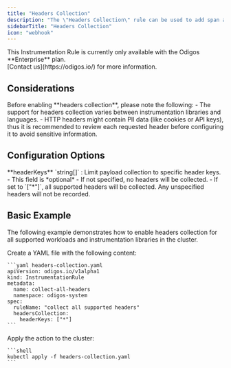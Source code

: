 ```yaml
---
title: "Headers Collection"
description: "The \"Headers Collection\" rule can be used to add span attributes by collecting HTTP Headers data."
sidebarTitle: "Headers Collection"
icon: "webhook"
---
```


<Info>
  This Instrumentation Rule is currently only available with the Odigos **Enterprise** plan.<br />
  [Contact us](https://odigos.io/) for more information.
</Info>

## Considerations

<Warning>
  Before enabling **headers collection**, please note the following:
  - The support for headers collection varies between instrumentation libraries and languages.
  - HTTP headers might contain PII data (like cookies or API keys), thus it is recommended to review each requested header before configuring it to avoid sensitive information.
</Warning>

## Configuration Options

<AccordionGroup>
  <Accordion title="headerKeys">
    **headerKeys** `string[]` : Limit payload collection to specific header keys.
    - This field is *optional*
    - If not specified, no headers will be collected.
    - If set to `["*"]`, all supported headers will be collected.
  </Accordion>
</AccordionGroup>

<Note>
  Any unspecified headers will not be recorded.
</Note>

## Basic Example

The following example demonstrates how to enable headers collection for all supported workloads and instrumentation libraries in the cluster.

<Steps>
  <Step>
    Create a YAML file with the following content:

    ```yaml headers-collection.yaml
    apiVersion: odigos.io/v1alpha1
    kind: InstrumentationRule
    metadata:
      name: collect-all-headers
      namespace: odigos-system
    spec:
      ruleName: "collect all supported headers"
      headersCollection:
        headerKeys: ["*"]
    ```
  </Step>
  <Step>
    Apply the action to the cluster:

    ```shell
    kubectl apply -f headers-collection.yaml
    ```
  </Step>
</Steps>
